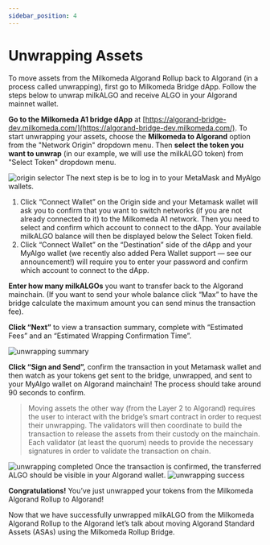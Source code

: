 ```yaml
---
sidebar_position: 4
---
```



# Unwrapping Assets
<p style={{textAlign:"justify"}}>
To move assets from the Milkomeda Algorand Rollup back to Algorand (in a process called unwrapping), first go to Milkomeda Bridge dApp.
Follow the steps below to unwrap milkALGO and receive ALGO in your Algorand mainnet wallet.

**Go to the Milkomeda A1 bridge dApp** at [https://algorand-bridge-dev.milkomeda.com/](https://algorand-bridge-dev.milkomeda.com/). To start unwrapping your assets, choose the **Milkomeda to Algorand** option from the "Network Origin" dropdown menu. 
Then **select the token you want to unwrap** (in our example, we will use the milkALGO token) from "Select Token" dropdown menu.

<img src={dappselectorigirollup} className="img-full" alt="origin selector" />
The next step is be to log in to your MetaMask and MyAlgo wallets. 
<ol>
<li>Click “Connect Wallet” on the Origin side and your Metamask wallet will ask you to confirm that you want to switch networks (if you are not already connected to it) to the Milkomeda A1 network. Then you need to select and confirm which account to connect to the dApp.
Your available milkALGO balance will then be displayed below the Select Token field.</li>
<li>Click “Connect Wallet” on the “Destination” side of the dApp and your MyAlgo wallet (we recently also added Pera Wallet support — see our announcement!) will require you to enter your password and confirm which account to connect to the dApp.</li>

</ol>

**Enter how many milkALGOs** you want to transfer back to the Algorand mainchain. (If you want to send your whole balance click “Max” to have the bridge calculate the maximum amount you can send minus the transaction fee). 

**Click “Next”** to view a transaction summary, complete with “Estimated Fees” and an “Estimated Wrapping Confirmation Time”. 

<img src={unwrappingsummary} className="img-full" alt="unwrapping summary" />

**Click “Sign and Send”,** confirm the transaction in yout Metamask wallet and then watch as your tokens get sent to the bridge, unwrapped, and sent to your MyAlgo wallet on Algorand mainchain! The process should take around 90 seconds to confirm.

> Moving assets the other way (from the Layer 2 to Algorand) requires the user to interact with the bridge’s smart contract in order to request their unwrapping. The validators will then coordinate to build the transaction to release the assets from their custody on the mainchain. Each validator (at least the quorum) needs to provide the necessary signatures in order to validate the transaction on chain.

<img src={unwrappingcompleted} className="img-full" alt="unwrapping completed" />
Once the transaction is confirmed, the transferred ALGO should be visible in your Algorand wallet.

<img src={unwrappingsuccess} className="img-full" alt="unwrapping success" />

**Congratulations!** You’ve just unwrapped your tokens from the Milkomeda Algorand Rollup to Algorand!

Now that we have successfully unwrapped milkALGO from the Milkomeda Algorand Rollup to the Algorand let’s talk about moving Algorand Standard Assets (ASAs) using the Milkomeda Rollup Bridge. 
</p>